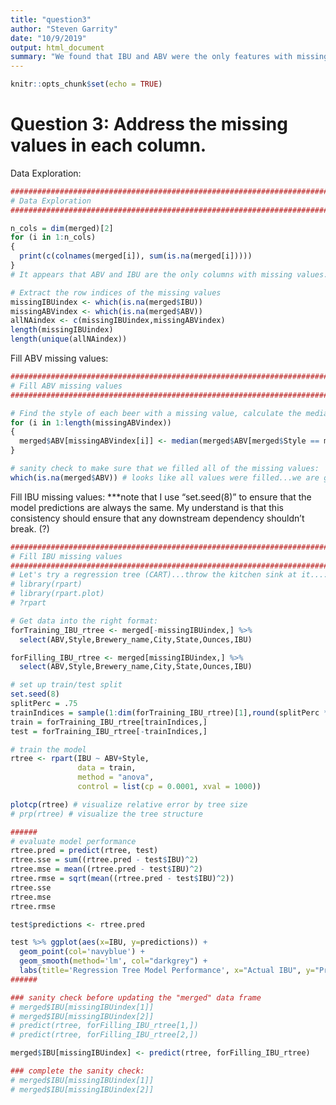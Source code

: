 ```yaml
---
title: "question3"
author: "Steven Garrity"
date: "10/9/2019"
output: html_document
summary: "We found that IBU and ABV were the only features with missing values. ABV had XX NAs and IBU had 1005 NAs. All of the ABV NAs also had NA IBU. We chose to fill ABV values with the median ABV from beers of the same type. To fill missing values in IBU, we fit a regression tree to observations without missing values and then used that model to predict each missing IBU value."
---
```


```r
knitr::opts_chunk$set(echo = TRUE)
```

# Question 3: Address the missing values in each column.

Data Exploration:
```r
########################################################################
# Data Exploration
########################################################################

n_cols = dim(merged)[2]
for (i in 1:n_cols)
{
  print(c(colnames(merged[i]), sum(is.na(merged[i]))))
}
# It appears that ABV and IBU are the only columns with missing values.

# Extract the row indices of the missing values
missingIBUindex <- which(is.na(merged$IBU))
missingABVindex <- which(is.na(merged$ABV))
allNAindex <- c(missingIBUindex,missingABVindex)
length(missingIBUindex)
length(unique(allNAindex)) 
```

Fill ABV missing values:
```r
########################################################################
# Fill ABV missing values
########################################################################

# Find the style of each beer with a missing value, calculate the median ABV for that style of beer, and fill the missing value with the median for that style. Filled IBU values are placed directly back into the "merged" dataset.
for (i in 1:length(missingABVindex))
{
  merged$ABV[missingABVindex[i]] <- median(merged$ABV[merged$Style == merged$Style[missingABVindex[i]]],na.rm = TRUE)
}

# sanity check to make sure that we filled all of the missing values:
which(is.na(merged$ABV)) # looks like all values were filled...we are good to proceed
```

Fill IBU missing values: ***note that I use "set.seed(8)" to ensure that the model predictions are always the same. My understand is that this consistency should ensure that any downstream dependency shouldn't break. (?)
```r
########################################################################
# Fill IBU missing values
########################################################################
# Let's try a regression tree (CART)...throw the kitchen sink at it...:)
# library(rpart)
# library(rpart.plot)
# ?rpart

# Get data into the right format:
forTraining_IBU_rtree <- merged[-missingIBUindex,] %>% 
  select(ABV,Style,Brewery_name,City,State,Ounces,IBU)

forFilling_IBU_rtree <- merged[missingIBUindex,] %>% 
  select(ABV,Style,Brewery_name,City,State,Ounces,IBU)

# set up train/test split
set.seed(8)
splitPerc = .75
trainIndices = sample(1:dim(forTraining_IBU_rtree)[1],round(splitPerc * dim(forTraining_IBU_rtree)[1]))
train = forTraining_IBU_rtree[trainIndices,]
test = forTraining_IBU_rtree[-trainIndices,]

# train the model
rtree <- rpart(IBU ~ ABV+Style, 
               data = train,
               method = "anova",
               control = list(cp = 0.0001, xval = 1000))

plotcp(rtree) # visualize relative error by tree size
# prp(rtree) # visualize the tree structure

######
# evaluate model performance
rtree.pred = predict(rtree, test)
rtree.sse = sum((rtree.pred - test$IBU)^2)
rtree.mse = mean((rtree.pred - test$IBU)^2)
rtree.rmse = sqrt(mean((rtree.pred - test$IBU)^2))
rtree.sse
rtree.mse
rtree.rmse

test$predictions <- rtree.pred

test %>% ggplot(aes(x=IBU, y=predictions)) +
  geom_point(col='navyblue') +
  geom_smooth(method='lm', col="darkgrey") +
  labs(title='Regression Tree Model Performance', x="Actual IBU", y="Predicted IBU")
######

### sanity check before updating the "merged" data frame
# merged$IBU[missingIBUindex[1]]
# merged$IBU[missingIBUindex[2]]
# predict(rtree, forFilling_IBU_rtree[1,])
# predict(rtree, forFilling_IBU_rtree[2,])

merged$IBU[missingIBUindex] <- predict(rtree, forFilling_IBU_rtree)

### complete the sanity check:
# merged$IBU[missingIBUindex[1]]
# merged$IBU[missingIBUindex[2]]
```

